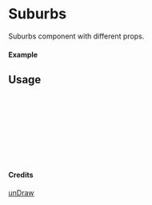 
<Meta of={Suburbs} title="unDraw/Suburbs" />

# Suburbs

Suburbs component with different props.

#### Example

<Canvas of={Suburbs.Primary} />

## Usage

```ts
import { Suburbs } from "yadl-ui";

const Example = () => {
  return (
      <Suburbs />
  );
};

export default Example;
```

#### Credits
[unDraw](https://undraw.co/illustrations)
